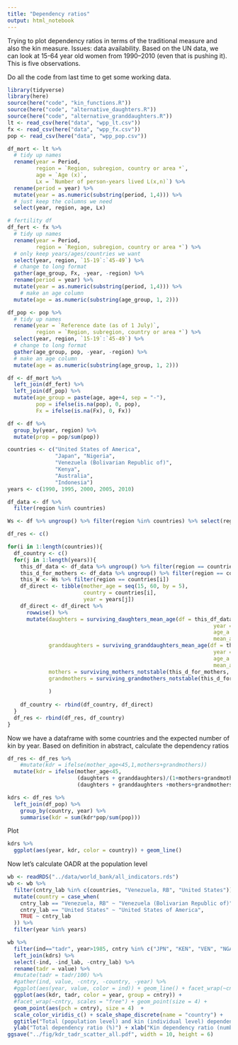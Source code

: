```yaml
---
title: "Dependency ratios"
output: html_notebook
---
```


Trying to plot dependency ratios in terms of the traditional measure and also the kin measure. Issues: data availability. Based on the UN data, we can look at 15-64 year old women from 1990--2010 (even that is pushing it). This is five observations. 

Do all the code from last time to get some working data. 


```r
library(tidyverse)
library(here)
source(here("code", "kin_functions.R"))
source(here("code", "alternative_daughters.R"))
source(here("code", "alternative_granddaughters.R"))
lt <- read_csv(here("data", "wpp_lt.csv"))
fx <- read_csv(here("data", "wpp_fx.csv"))
pop <- read_csv(here("data", "wpp_pop.csv"))


```

```r

df_mort <- lt %>% 
  # tidy up names
  rename(year = Period,
         region = `Region, subregion, country or area *`,
         age = `Age (x)`, 
         Lx = `Number of person-years lived L(x,n)`) %>% 
  rename(period = year) %>% 
  mutate(year = as.numeric(substring(period, 1,4))) %>% 
  # just keep the columns we need
  select(year, region, age, Lx)

# fertility df
df_fert <- fx %>% 
  # tidy up names
  rename(year = Period,
         region = `Region, subregion, country or area *`) %>% 
  # only keep years/ages/countries we want
  select(year, region, `15-19`:`45-49`) %>% 
  # change to long format
  gather(age_group, Fx, -year, -region) %>% 
  rename(period = year) %>% 
  mutate(year = as.numeric(substring(period, 1,4))) %>% 
    # make an age column 
  mutate(age = as.numeric(substring(age_group, 1, 2)))

df_pop <- pop %>% 
  # tidy up names
  rename(year = `Reference date (as of 1 July)`,
         region = `Region, subregion, country or area *`) %>% 
  select(year, region, `15-19`:`45-49`) %>% 
  # change to long format
  gather(age_group, pop, -year, -region) %>% 
  # make an age column 
  mutate(age = as.numeric(substring(age_group, 1, 2)))

df <- df_mort %>% 
  left_join(df_fert) %>% 
  left_join(df_pop) %>% 
  mutate(age_group = paste(age, age+4, sep = "-"),
         pop = ifelse(is.na(pop), 0, pop),
         Fx = ifelse(is.na(Fx), 0, Fx)) 

df <- df %>% 
  group_by(year, region) %>% 
  mutate(prop = pop/sum(pop))

```

```r
countries <- c("United States of America", 
               "Japan", "Nigeria", 
               "Venezuela (Bolivarian Republic of)",
               "Kenya",
               "Australia", 
               "Indonesia")
years <- c(1990, 1995, 2000, 2005, 2010)

df_data <- df %>% 
  filter(region %in% countries)

Ws <- df %>% ungroup() %>% filter(region %in% countries) %>% select(region, age, prop, year)
```

```r
df_res <- c()

for(i in 1:length(countries)){
  df_country <- c()
  for(j in 1:length(years)){
    this_df_data <- df_data %>% ungroup() %>% filter(region == countries[i])
    this_d_for_mothers <- df_data %>% ungroup() %>% filter(region == countries[i], year == years[j])
    this_W <- Ws %>% filter(region == countries[i])
    df_direct <- tibble(mother_age = seq(15, 60, by = 5),
                        country = countries[i],
                        year = years[j])
    df_direct <- df_direct %>% 
      rowwise() %>% 
      mutate(daughters = surviving_daughters_mean_age(df = this_df_data,
                                                                 year = years[j], 
                                                                 age_a = mother_age, 
                                                                 mean_age = 25),
             granddaughters = surviving_granddaughters_mean_age(df = this_df_data,
                                                                 year = years[j], 
                                                                 age_a = mother_age, 
                                                                 mean_age = 25),
             mothers = surviving_mothers_notstable(this_d_for_mothers, this_W, age_a = mother_age, years[j]),
             grandmothers = surviving_grandmothers_notstable(this_d_for_mothers, this_W, age_a = mother_age, years[j])
             
             )
    
    df_country <- rbind(df_country, df_direct)
  }
  df_res <- rbind(df_res, df_country)
}
```

Now we have a dataframe with some countries and the expected number of kin by year. Based on definition in abstract, calculate the dependency ratios

```r
df_res <- df_res %>% 
    #mutate(kdr = ifelse(mother_age<45,1,mothers+grandmothers))
  mutate(kdr = ifelse(mother_age<45,
                      (daughters + granddaughters)/(1+mothers+grandmothers),
                      (daughters + granddaughters +mothers+grandmothers)))

kdrs <- df_res %>% 
  left_join(df_pop) %>% 
    group_by(country, year) %>% 
    summarise(kdr = sum(kdr*pop/sum(pop)))
```
Plot
```r
kdrs %>% 
  ggplot(aes(year, kdr, color = country)) + geom_line()
```

Now let's calculate OADR at the population level

```r
wb <- readRDS("../data/world_bank/all_indicators.rds")
wb <- wb %>% 
  filter(cntry_lab %in% c(countries, "Venezuela, RB", "United States")) %>% 
  mutate(country = case_when(
    cntry_lab == "Venezuela, RB" ~ "Venezuela (Bolivarian Republic of)",
    cntry_lab == "United States" ~ "United States of America", 
    TRUE ~ cntry_lab
  )) %>% 
  filter(year %in% years)
```

```r
wb %>% 
  filter(ind=="tadr", year>1985, cntry %in% c("JPN", "KEN", "VEN", "NGA", "USA")) %>% 
  left_join(kdrs) %>% 
  select(-ind, -ind_lab, -cntry_lab) %>% 
  rename(tadr = value) %>% 
  #mutate(tadr = tadr/100) %>% 
  #gather(ind, value, -cntry, -country, -year) %>% 
  #ggplot(aes(year, value, color = ind)) + geom_line() + facet_wrap(~cntry, scales = "free")
  ggplot(aes(kdr, tadr, color = year, group = cntry)) + 
  #facet_wrap(~cntry, scales = "free") + geom_point(size = 4) + 
  geom_point(aes(pch = cntry), size = 4)  +
  scale_color_viridis_c() + scale_shape_discrete(name = "country") + 
  ggtitle("Total (population level) and kin (individual level) dependency ratios \n1990-2010")+
  ylab("Total dependency ratio (%)") + xlab("Kin dependency ratio (number per person)") + theme_bw(base_size = 16)+
ggsave("../fig/kdr_tadr_scatter_all.pdf", width = 10, height = 6)
```

